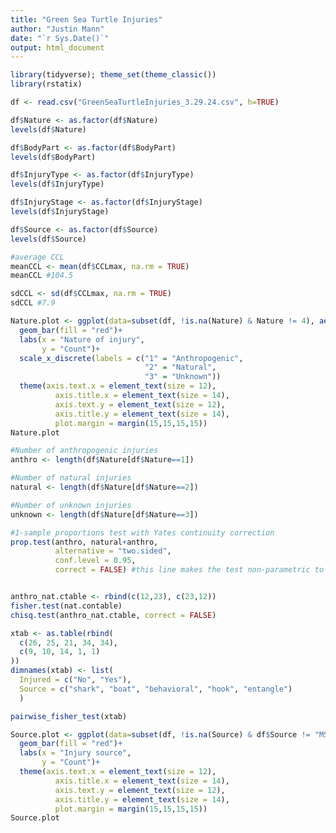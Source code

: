 ```yaml
---
title: "Green Sea Turtle Injuries"
author: "Justin Mann"
date: "`r Sys.Date()`"
output: html_document
---
```


```r
library(tidyverse); theme_set(theme_classic())
library(rstatix)
```

```r
df <- read.csv("GreenSeaTurtleInjuries_3.29.24.csv", h=TRUE)
```

```r
df$Nature <- as.factor(df$Nature)
levels(df$Nature)

df$BodyPart <- as.factor(df$BodyPart)
levels(df$BodyPart)

df$InjuryType <- as.factor(df$InjuryType)
levels(df$InjuryType)

df$InjuryStage <- as.factor(df$InjuryStage)
levels(df$InjuryStage)

df$Source <- as.factor(df$Source)
levels(df$Source)
```

```r
#average CCL 
meanCCL <- mean(df$CCLmax, na.rm = TRUE)
meanCCL #104.5 

sdCCL <- sd(df$CCLmax, na.rm = TRUE)
sdCCL #7.9
```


```r
Nature.plot <- ggplot(data=subset(df, !is.na(Nature) & Nature != 4), aes(x=Nature))+
  geom_bar(fill = "red")+
  labs(x = "Nature of injury", 
       y = "Count")+
  scale_x_discrete(labels = c("1" = "Anthropogenic",
                              "2" = "Natural",
                              "3" = "Unknown"))
  theme(axis.text.x = element_text(size = 12),
          axis.title.x = element_text(size = 14),
          axis.text.y = element_text(size = 12),
          axis.title.y = element_text(size = 14),
          plot.margin = margin(15,15,15,15))
Nature.plot
```

```r
#Number of anthropogenic injuries
anthro <- length(df$Nature[df$Nature==1])

#Number of natural injuries
natural <- length(df$Nature[df$Nature==2])

#Number of unknown injuries
unknown <- length(df$Nature[df$Nature==3])
```


```r
#1-sample proportions test with Yates continuity correction
prop.test(anthro, natural+anthro,
          alternative = "two.sided",
          conf.level = 0.95,
          correct = FALSE) #this line makes the test non-parametric to account for small sample size (N<30)


anthro_nat.ctable <- rbind(c(12,23), c(23,12))
fisher.test(nat.contable)
chisq.test(anthro_nat.ctable, correct = FALSE)
```
```r
xtab <- as.table(rbind(
  c(26, 25, 21, 34, 34),
  c(9, 10, 14, 1, 1)
))
dimnames(xtab) <- list(
  Injured = c("No", "Yes"),
  Source = c("shark", "boat", "behavioral", "hook", "entangle")
  )

pairwise_fisher_test(xtab)
```

```r
Source.plot <- ggplot(data=subset(df, !is.na(Source) & df$Source != "MS"), aes(x=Source))+
  geom_bar(fill = "red")+
  labs(x = "Injury source", 
       y = "Count")+
  theme(axis.text.x = element_text(size = 12),
          axis.title.x = element_text(size = 14),
          axis.text.y = element_text(size = 12),
          axis.title.y = element_text(size = 14),
          plot.margin = margin(15,15,15,15))
Source.plot
```



